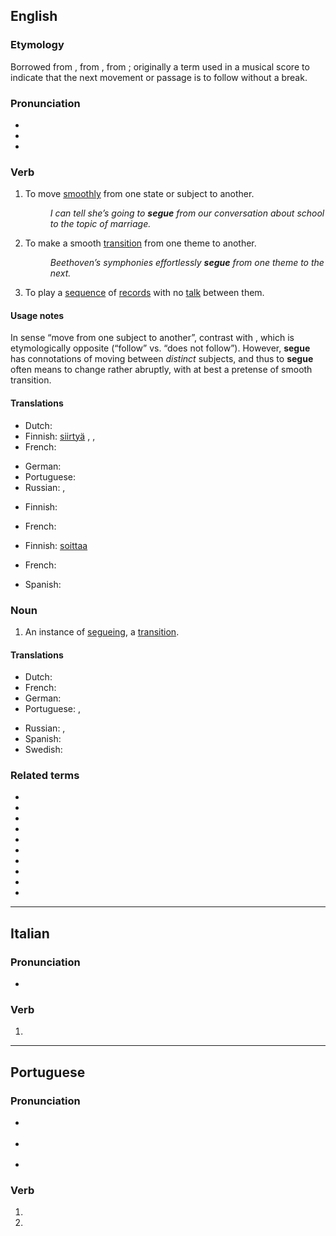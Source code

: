 {{also|segué}}
==English==
{{was wotd|2006|December|7}}

===Etymology===
Borrowed from {{bor|en|it|segue||it follows}}, from {{m|it|seguire||to follow}}, from {{der|en|la|sequor}}; originally a term used in a musical score to indicate that the next movement or passage is to follow without a break.

===Pronunciation===
* {{IPA|/ˈsɛɡweɪ/|lang=en}}
* {{audio|en-us-segue.ogg|Audio (US)|lang=en}}
* {{homophones|lang=en|Segway}}

===Verb===
{{en-verb|segue|d}}

# To move [[smoothly]] from one state or subject to another.
#: ''I can tell she’s going to '''segue''' from our conversation about school to the topic of marriage.''
# {{lb|en|music}} To make a smooth [[transition]] from one theme to another.
#: ''Beethoven’s symphonies effortlessly '''segue''' from one theme to the next.''
# {{lb|en|of a disk jockey}} To play a [[sequence]] of [[record]]s with no [[talk]] between them.

====Usage notes====
In sense “move from one subject to another”, contrast with {{m|en|non sequitur||abrupt transition}}, which is etymologically opposite (“follow” vs. “does not follow”). However, '''segue''' has connotations of moving between ''distinct'' subjects, and thus to '''segue''' often means to change rather abruptly, with at best a pretense of smooth transition.

====Translations====
{{trans-top|to move smoothly from one topic to another}}
* Dutch: {{t+|nl|van}} {{t+|nl|thema}} {{t+|nl|wisselen}}
* Finnish: [[siirtyä#Finnish|siirtyä]] {{t+|fi|juohevasti}}, {{t+|fi|sujuvasti}}, {{t|fi|huomaamatta}}
* French: {{t+|fr|enchaîner}}
{{trans-mid}}
* German: {{t+|de|überleiten}}
* Portuguese: {{t|pt|[[passar]] [[para]]}}
* Russian: {{t|ru|[[пла́вно]] [[переходи́ть]]|impf}}, {{t|ru|[[продолжа́ть]] [[та́к же]]|impf}}
{{trans-bottom}}

{{trans-top|music: to move smoothly from one theme to another}}
* Finnish: {{t+|fi|liukua}}
{{trans-mid}}
* French: {{t+|fr|enchaîner}}
{{trans-bottom}}

{{trans-top|to play a sequence of records without talking in between}}
* Finnish: [[soittaa#Finnish|soittaa]] {{t+|fi|putkeen}}
{{trans-mid}}
* French: {{t+|fr|enchaîner}}
{{trans-bottom}}

{{checktrans-top}}
* Spanish: {{t-check|es|transición suave}}
{{trans-mid}}
{{trans-bottom}}

===Noun===
{{en-noun}}

# An instance of [[segueing]], a [[transition]].

====Translations====
{{trans-top|an instance of segueing, a transition}}
* Dutch: {{t+|nl|overgang|m}}
* French: {{t+|fr|transition|f}}
* German: {{t+|de|Übergang|m}}
* Portuguese: {{t+|pt|passagem}}, {{t+|pt|transição}}
{{trans-mid}}
* Russian: {{t|ru|се́гуэ|n}}, {{t|ru|[[пла́вный]] [[перехо́д]]|m}}
* Spanish: {{t+|es|transición|f}}
* Swedish: {{t+|sv|övergång|c}}
{{trans-bottom}}

===Related terms===
* {{l|en|et seq}}
* {{l|en|non sequitur}}
* {{l|en|persecute}}
* {{l|en|prosecute}}
* {{l|en|sequel}}
* {{l|en|sequence}}
* {{l|en|suant}}
* {{l|en|sue}}
* {{l|en|suit}}
* {{l|en|suite}}

----

==Italian==

===Pronunciation===
* {{IPA|/ˈsɛɡwe/||lang=it}}

===Verb===
{{head|it|verb forms}}

# {{inflection of|seguire||3|s|pres|ind|lang=it}}

----

==Portuguese==

===Pronunciation===
* {{a|Portugal}} {{IPA|/ˈsɛ.ɣɨ/|/ˈsɛ.ɡɨ/|lang=pt}}
* {{a|Brazil}} {{IPA|/ˈsɛ.ɡi/|lang=pt}}
* {{a|South Brazil}} {{IPA|/ˈsɛ.ɡe/|lang=pt}}

===Verb===
{{head|pt|verb form}}

# {{pt-verb-form-of|seguir|e}}
# {{pt-verb-form-of|segar|e}}
